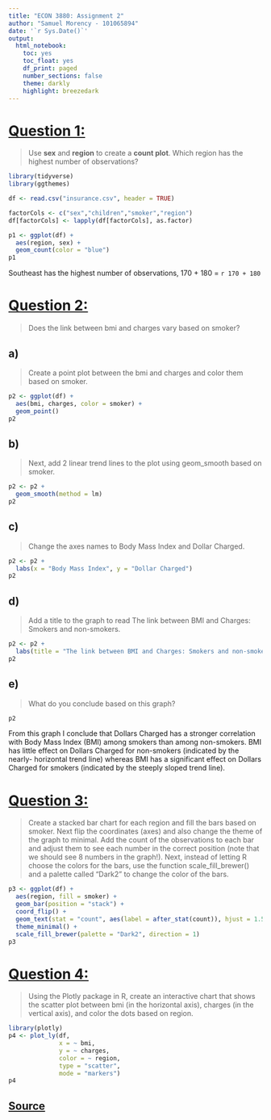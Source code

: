 ---
title: "ECON 3880: Assignment 2"
author: "Samuel Morency - 101065894"
date: '`r Sys.Date()`'
output: 
  html_notebook: 
    toc: yes
    toc_float: yes
    df_print: paged
    number_sections: false
    theme: darkly
    highlight: breezedark
---

# [Question 1:](https://youtu.be/dQw4w9WgXcQ){target="_blank"}

> Use **sex** and **region** to create a **count plot**. Which region has the 
highest number of observations?

```{r}
library(tidyverse)
library(ggthemes)

df <- read.csv("insurance.csv", header = TRUE)

factorCols <- c("sex","children","smoker","region")
df[factorCols] <- lapply(df[factorCols], as.factor)

p1 <- ggplot(df) + 
  aes(region, sex) +
  geom_count(color = "blue")
p1
```

Southeast has the highest number of observations, 170 + 180 = `r 170 + 180`

# [Question 2:](https://youtu.be/dQw4w9WgXcQ){target="_blank"} {.tabset}

> Does the link between bmi and charges vary based on smoker?

## a)

> Create a point plot between the bmi and charges and color them based on 
smoker.

```{r}
p2 <- ggplot(df) + 
  aes(bmi, charges, color = smoker) +
  geom_point()
p2
```

## b)

> Next, add 2 linear trend lines to the plot using geom_smooth based on smoker.

```{r}
p2 <- p2 + 
  geom_smooth(method = lm)
p2
```

## c)

> Change the axes names to Body Mass Index and Dollar Charged.

```{r}
p2 <- p2 + 
  labs(x = "Body Mass Index", y = "Dollar Charged")
p2
```

## d)

> Add a title to the graph to read The link between BMI and Charges: Smokers 
and non-smokers.

```{r}
p2 <- p2 + 
  labs(title = "The link between BMI and Charges: Smokers and non-smokers.")
p2
```

## e)

> What do you conclude based on this graph?

```{r}
p2
```

From this graph I conclude that Dollars Charged has a stronger correlation with
Body Mass Index (BMI) among smokers than among non-smokers. BMI has little 
effect on Dollars Charged for non-smokers (indicated by the nearly-
horizontal trend line) whereas BMI has a significant effect on Dollars Charged 
for smokers (indicated by the steeply sloped trend line).

# [Question 3:](https://youtu.be/dQw4w9WgXcQ){target="_blank"}

> Create a stacked bar chart for each region and fill the bars based on smoker. 
Next flip the coordinates (axes) and also change the theme of the graph to 
minimal. Add the count of the observations to each bar and adjust them to see 
each number in the correct position (note that we should see 8 numbers in the 
graph!). Next, instead of letting R choose the colors for the bars, use the 
function scale_fill_brewer() and a palette called "Dark2" to change the color 
of the bars.

```{r}
p3 <- ggplot(df) + 
  aes(region, fill = smoker) +
  geom_bar(position = "stack") +
  coord_flip() +
  geom_text(stat = "count", aes(label = after_stat(count)), hjust = 1.5) +
  theme_minimal() +
  scale_fill_brewer(palette = "Dark2", direction = 1)
p3

```

# [Question 4:](https://youtu.be/dQw4w9WgXcQ){target="_blank"}

> Using the Plotly package in R, create an interactive chart that shows the 
scatter plot between bmi (in the horizontal axis), charges (in the vertical 
axis), and color the dots based on region.

```{r}
library(plotly)
p4 <- plot_ly(df, 
              x = ~ bmi, 
              y = ~ charges, 
              color = ~ region,
              type = "scatter",
              mode = "markers")
p4
```

## [Source](https://youtu.be/dQw4w9WgXcQ){target="_blank"}
